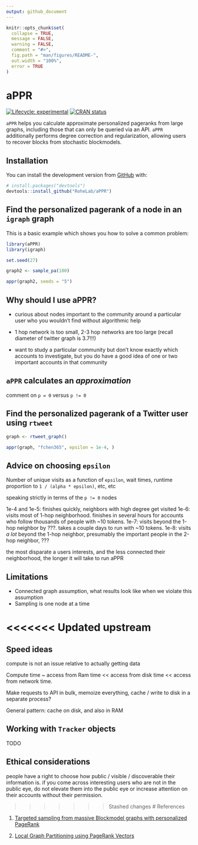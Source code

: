 ```yaml
---
output: github_document
---
```


<!-- README.md is generated from README.Rmd. Please edit that file -->

```r
knitr::opts_chunk$set(
  collapse = TRUE,
  message = FALSE,
  warning = FALSE,
  comment = "#>",
  fig.path = "man/figures/README-",
  out.width = "100%",
  error = TRUE
)
```

# aPPR

<!-- badges: start -->
[![Lifecycle: experimental](https://img.shields.io/badge/lifecycle-experimental-orange.svg)](https://www.tidyverse.org/lifecycle/#experimental)
[![CRAN status](https://www.r-pkg.org/badges/version/aPPR)](https://CRAN.R-project.org/package=aPPR)
<!-- badges: end -->

`aPPR` helps you calculate approximate personalized pageranks from large graphs, including those that can only be queried via an API. `aPPR` additionally performs degree correction and regularization, allowing users to recover blocks from stochastic blockmodels.

## Installation

You can install the development version from [GitHub](https://github.com/) with:

``` r
# install.packages("devtools")
devtools::install_github("RoheLab/aPPR")
```

## Find the personalized pagerank of a node in an `igraph` graph

This is a basic example which shows you how to solve a common problem:

```r
library(aPPR)
library(igraph)

set.seed(27)

graph2 <- sample_pa(100)

appr(graph2, seeds = "5")
```

## Why should I use aPPR?

- curious about nodes important to the community around a particular user who you wouldn't find without algorithmic help

- 1 hop network is too small, 2-3 hop networks are too large (recall diameter of twitter graph is 3.7!!!)

- want to study a particular community but don't know exactly which accounts to investigate, but you do have a good idea of one or two important accounts in that community

## `aPPR` calculates an *approximation*

comment on `p = 0` versus `p != 0`

## Find the personalized pagerank of a Twitter user using `rtweet`

```r
graph <- rtweet_graph()

appr(graph, "fchen365", epsilon = 1e-4, )
```

## Advice on choosing `epsilon`

Number of unique visits as a function of `epsilon`, wait times, runtime proportion to `1 / (alpha * epsilon)`, etc, etc

speaking strictly in terms of the `p != 0` nodes

1e-4 and 1e-5: finishes quickly, neighbors with high degree get visited
1e-6: visits most of 1-hop neighborhood. finishes in several hours for accounts who follow thousands of people with ~10 tokens.
1e-7: visits beyond the 1-hop neighbor by ???. takes a couple days to run with ~10 tokens.
1e-8: visits *a lot* beyond the 1-hop neighbor, presumably the important people in the 2-hop neighbor, ???

the most disparate a users interests, and the less connected their neighborhood, the longer it will take to run aPPR

## Limitations

- Connected graph assumption, what results look like when we violate this assumption
- Sampling is one node at a time

<<<<<<< Updated upstream
=======
## Speed ideas

compute is not an issue relative to actually getting data

Compute time ~ access from Ram time << access from disk time << access from network time.

Make requests to API in bulk, memoize everything, cache / write to disk in a separate process?

General pattern: cache on disk, and also in RAM

## Working with `Tracker` objects

TODO

## Ethical considerations

people have a right to choose how public / visible / discoverable their information is. if you come across interesting users who are not in the public eye, do not elevate them into the public eye or increase attention on their accounts without their permission.

>>>>>>> Stashed changes
# References

1. [Targeted sampling from massive Blockmodel graphs with personalized PageRank][chen]

2. [Local Graph Partitioning using PageRank Vectors][andersen]

[chen]: https://arxiv.org/abs/1910.12937
[andersen]: http://www.leonidzhukov.net/hse/2015/networks/papers/andersen06localgraph.pdf
